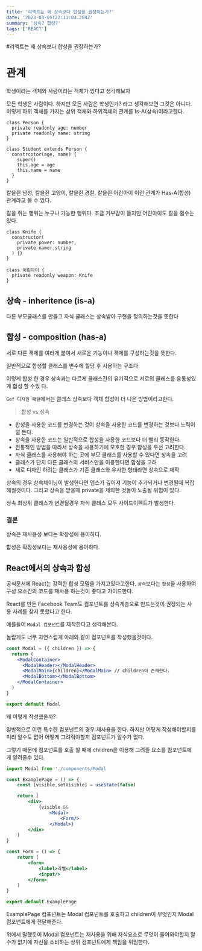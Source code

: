 ```yaml
---
title: '리액트는 왜 상속보다 합성을 권장하는가?'
date: '2023-03-05T22:11:03.284Z'
summary: '상속? 합성?'
tags: ['REACT']
---
```


#리액트는 왜 상속보다 합성을 권장하는가?

# 관계

학생이라는 객체와 사람이라는 객체가 있다고 생각해보자

모든 학생은 사람이다. 하지만 모든 사람은 학생인가? 라고 생각해보면 그것은 아니다. 이렇게 하위 객체를 가지는 상위 객체와 하위객체의 관계를 Is-A(상속)이라고한다.

```tsx
class Person {
  private readonly age: number
  private readonly name: string
}

class Student extends Person {
  constrcotor(age, name) {
    super()
    this.age = age
    this.name = name
  }
}
```

칼을쥔 남성, 칼을쥔 고양이, 칼을쥔 경찰, 칼을쥔 어린아이 이런 관계가 Has-A(합성) 관계라고 볼 수 있다.

칼을 쥐는 행위는 누구나 가능한 행위다. 조금 거부감이 들지만 어린아이도 칼을 쥘수는 있다.

```tsx
class Knife {
  constructor(
    private power: number,
    private name: string
  ) {}
}

class 어린아이 {
  private readonly weapon: Knife
}
```

## 상속 - inheritence (is-a)

다른 부모클래스를 만들고 자식 클래스는 상속받아 구현을 정의하는것을 뜻한다

## 합성 - composition (has-a)

서로 다른 객체를 여러개 붙여서 새로운 기능이나 객체를 구성하는것을 뜻한다.

일반적으로 합성할 클래스를 변수에 할당 후 사용하는 구조다

이렇게 합성 한 경우 상속과는 다르게 클래스간의 유기적으로 서로의 클래스를 융통성있게 합성 할 수있 다.

`Gof 디자인 패턴`에서는 클래스 상속보다 객체 합성이 더 나은 방법이라고한다.

> 합성 vs 상속

- 합성을 사용한 코드를 변경하는 것이 상속을 사용한 코드를 변경하는 것보다 노력이 덜 든다.
- 상속을 사용한 코드는 일반적으로 합성을 사용한 코드보다 더 빨리 동작한다.
- 전통적인 방법을 따라서 상속을 사용하기에 모호한 경우 합성을 우선 고려한다.
- 자식 클래스를 사용해야 하는 곳에 부모 클래스를 사용할 수 있다면 상속을 고려
- 클래스가 단지 다른 클래스의 서비스만을 이용한다면 합성을 고려
- 새로 디자인 하려는 클래스가 기존 클래스와 유사한 형태라면 상속으로 제작
  >

상속의 경우 상속체이닝이 발생한다면 뎁스가 깊어져 기능이 추가되거나 변경될때 복잡해질것이다. 그리고 상속을 받을때 private을 제외한 것들이 노출될 위험이 있다.

상속 최상위 클래스가 변경될경우 자식 클래스 모두 사이드이펙트가 발생한다.

### 결론

상속은 재사용성 보다는 확장성에 용이하다.

합성은 확장성보다는 재사용성에 용이하다.

## React에서의 상속과 합성

공식문서에 React는 강력한 합성 모델을 가지고있다고한다. `상속`보다는 `합성`을 사용하여 구성 요소간의 코드를 재사용 하는것이 좋다고 가이드한다.

React를 만든 Facebook Team도 컴포넌트를 상속계층으로 만드는것이 권장되는 사용 사례를 찾지 못했다고 한다.

예를들어 `Modal 컴포넌트`를 제작한다고 생각해본다.

놀랍게도 너무 자연스럽게 아래와 같이 컴포넌트를 작성했을것이다.

```jsx
const Modal = ({ children }) => {
  return (
    <ModalContainer>
      <ModalHeader></ModalHeader>
      <ModalMain>{children}</ModalMain> // children이 존재한다.
      <ModalBottom></ModalBottom>
    </ModalContainer>
  )
}

export default Modal
```

왜 이렇게 작성했을까?

일반적으로 이런 특수한 컴포넌트의 경우 재사용을 한다. 하지만 어떻게 작성해야할지를 미리 알수도 없어 어떻게 그려줘야할지 컴포넌트가 알수가 없다.

그렇기 때문에 컴포넌트를 호출 할 때에 children을 이용해 그려줄 요소를 컴포넌트에게 알려줄수 있다.

```jsx
import Modal from './components/Modal

const ExamplePage = () => {
	const [visible,setVisible] = useState(false)

	return (
		<div>
			{visible &&
				<Modal>
					<Form/>
				</Modal>}
		</div>
	)
}

const Form = () => {
	return (
		<form>
			<label>라벨</label>
			<input/>
		</form>
	)
}

export default ExamplePage
```

ExamplePage 컴포넌트는 Modal 컴포넌트를 호출하고 children이 무엇인지 Modal 컴포넌트에게 전달해준다.

위에서 말했듯이 Modal 컴포넌트는 재사용을 위해 자식요소로 무엇이 들어와야할지 알수가 없기에 자신을 소비하는 상위 컴포넌트에게 책임을 위임한다.
